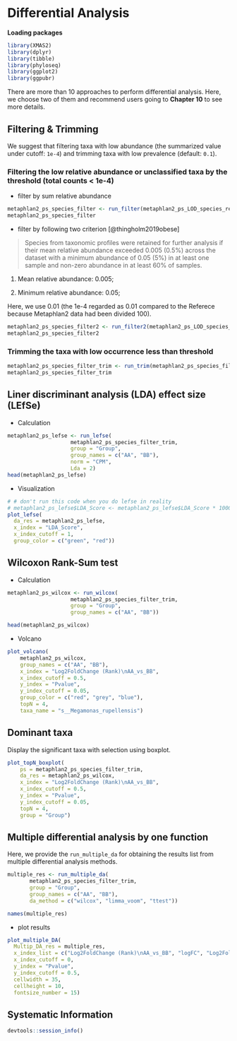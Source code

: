 # Differential Analysis


**Loading packages**

```r
library(XMAS2)
library(dplyr)
library(tibble)
library(phyloseq)
library(ggplot2)
library(ggpubr)
```


There are more than 10 approaches to perform differential analysis. Here, we choose two of them and recommend users going to **Chapter 10** to see more details.

## Filtering & Trimming

We suggest that filtering taxa with low abundance (the summarized value under cutoff: `1e-4`) and trimming taxa with low prevalence (default: `0.1`).

### Filtering the low relative abundance or unclassified taxa by the threshold (total counts < 1e-4)

* filter by sum relative abundance
```r
metaphlan2_ps_species_filter <- run_filter(metaphlan2_ps_LOD_species_remove_BRS, cutoff = 1e-4, unclass = TRUE)
metaphlan2_ps_species_filter 
```

* filter by following two criterion [@thingholm2019obese]

> Species from taxonomic profiles were retained for further analysis if their mean relative abundance exceeded 0.005
(0.5%) across the dataset with a minimum abundance of 0.05 (5%) in at least one sample and non-zero abundance in at least
60% of samples. 

1. Mean relative abundance: 0.005; 

2. Minimum relative abundance: 0.05;

Here, we use 0.01 (the 1e-4 regarded as 0.01 compared to the Referece because Metaphlan2 data had been divided 100).
```r
metaphlan2_ps_species_filter2 <- run_filter2(metaphlan2_ps_LOD_species_remove_BRS, cutoff_mean = 1e-04, cutoff_one = 1e-03, unclass = TRUE)
metaphlan2_ps_species_filter2
```


### Trimming the taxa with low occurrence less than threshold
```r
metaphlan2_ps_species_filter_trim <- run_trim(metaphlan2_ps_species_filter, cutoff = 0.1, trim = "feature")
metaphlan2_ps_species_filter_trim
```

## Liner discriminant analysis (LDA) effect size (LEfSe)

* Calculation
```r
metaphlan2_ps_lefse <- run_lefse(
                    metaphlan2_ps_species_filter_trim,
                    group = "Group",
                    group_names = c("AA", "BB"),
                    norm = "CPM",
                    Lda = 2)
head(metaphlan2_ps_lefse)
```

* Visualization
```r
# # don't run this code when you do lefse in reality
# metaphlan2_ps_lefse$LDA_Score <- metaphlan2_ps_lefse$LDA_Score * 1000
plot_lefse(
  da_res = metaphlan2_ps_lefse,
  x_index = "LDA_Score",
  x_index_cutoff = 1,
  group_color = c("green", "red"))
```


## Wilcoxon Rank-Sum test

* Calculation
```r
metaphlan2_ps_wilcox <- run_wilcox(
                    metaphlan2_ps_species_filter_trim,
                    group = "Group",
                    group_names = c("AA", "BB"))

head(metaphlan2_ps_wilcox)
```


* Volcano
```r
plot_volcano(
    metaphlan2_ps_wilcox,
    group_names = c("AA", "BB"),
    x_index = "Log2FoldChange (Rank)\nAA_vs_BB",
    x_index_cutoff = 0.5,
    y_index = "Pvalue",
    y_index_cutoff = 0.05,
    group_color = c("red", "grey", "blue"),
    topN = 4,
    taxa_name = "s__Megamonas_rupellensis")
```


## Dominant taxa

Display the significant taxa with selection using boxplot.

```r
plot_topN_boxplot(
    ps = metaphlan2_ps_species_filter_trim,
    da_res = metaphlan2_ps_wilcox,
    x_index = "Log2FoldChange (Rank)\nAA_vs_BB",
    x_index_cutoff = 0.5,
    y_index = "Pvalue",
    y_index_cutoff = 0.05,
    topN = 4,
    group = "Group")
```


## Multiple differential analysis by one function

Here, we provide the `run_multiple_da` for obtaining the results list from multiple differential analysis methods.

```r
multiple_res <- run_multiple_da(
       metaphlan2_ps_species_filter_trim,
       group = "Group",
       group_names = c("AA", "BB"),
       da_method = c("wilcox", "limma_voom", "ttest"))

names(multiple_res)
```

* plot  results
```r
plot_multiple_DA(
  Multip_DA_res = multiple_res,
  x_index_list = c("Log2FoldChange (Rank)\nAA_vs_BB", "logFC", "Log2FoldChange (geometricmean)\nAA_vs_BB"),
  x_index_cutoff = 0,  
  y_index = "Pvalue",
  y_index_cutoff = 0.5,
  cellwidth = 35,
  cellheight = 10,
  fontsize_number = 15)
```


## Systematic Information
```r
devtools::session_info()
```


